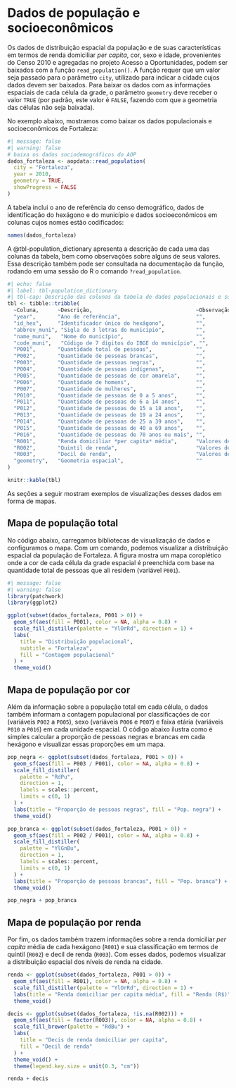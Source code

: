 #  Dados de população e socioeconômicos

Os dados de distribuição espacial da população e de suas características em termos de renda domiciliar *per capita*, cor, sexo e idade, provenientes do Censo 2010 e agregadas no projeto Acesso a Oportunidades, podem ser baixados com a função `read_population()`. A função requer que um valor seja passado para o parâmetro `city`, utilizado para indicar a cidade cujos dados devem ser baixados. Para baixar os dados com as informações espaciais de cada célula da grade, o parâmetro `geometry` deve receber o valor `TRUE` (por padrão, este valor é `FALSE`, fazendo com que a geometria das células não seja baixada).

No exemplo abaixo, mostramos como baixar os dados populacionais e socioeconômicos de Fortaleza:

```r
#| message: false
#| warning: false
# baixa os dados sociodemográficos do AOP
dados_fortaleza <- aopdata::read_population(
  city = "Fortaleza",
  year = 2010,
  geometry = TRUE,
  showProgress = FALSE
)
```

A tabela inclui o ano de referência do censo demográfico, dados de identificação do hexágono e do município e dados socioeconômicos em colunas cujos nomes estão codificados:

```r
names(dados_fortaleza)
```

A @tbl-population_dictionary apresenta a descrição de cada uma das colunas da tabela, bem como observações sobre alguns de seus valores. Essa descrição também pode ser consultada na documentação da função, rodando em uma sessão do R o comando `?read_population`.

```r
#| echo: false
#| label: tbl-population_dictionary
#| tbl-cap: Descrição das colunas da tabela de dados populacionais e socioeconômicos
tbl <- tibble::tribble(
  ~Coluna,   	~Descrição,                             	~Observação,
  "year",    	"Ano de referência",                    	"",
  "id_hex",  	"Identificador único do hexágono",      	"",
  "abbrev_muni", "Sigla de 3 letras do município",       	"",
  "name_muni",   "Nome do município",                    	"",
  "code_muni",   "Código de 7 dígitos do IBGE do município", "",
  "P001",    	"Quantidade total de pessoas",          	"",
  "P002",    	"Quantidade de pessoas brancas",        	"",
  "P003",    	"Quantidade de pessoas negras",         	"",
  "P004",    	"Quantidade de pessoas indígenas",      	"",
  "P005",    	"Quantidade de pessoas de cor amarela", 	"",
  "P006",    	"Quantidade de homens",                 	"",
  "P007",    	"Quantidade de mulheres",               	"",
  "P010",    	"Quantidade de pessoas de 0 a 5 anos",  	"",
  "P011",    	"Quantidade de pessoas de 6 a 14 anos", 	"",
  "P012",    	"Quantidade de pessoas de 15 a 18 anos",	"",
  "P013",    	"Quantidade de pessoas de 19 a 24 anos",	"",
  "P014",    	"Quantidade de pessoas de 25 a 39 anos",	"",
  "P015",    	"Quantidade de pessoas de 40 a 69 anos",	"",
  "P016",    	"Quantidade de pessoas de 70 anos ou mais", "",
  "R001",    	"Renda domiciliar *per capita* média",  	"Valores de 2010, em reais (R$)",
  "R002",    	"Quintil de renda",                     	"Valores de 1 (mais pobres) a 5 (mais ricos)",
  "R003",    	"Decil de renda",                       	"Valores de 1 (mais pobres) a 10 (mais ricos)",
  "geometry",	"Geometria espacial",                   	""
)

knitr::kable(tbl)
```

As seções a seguir mostram exemplos de visualizações desses dados em forma de mapas.

## Mapa de população total

No código abaixo, carregamos bibliotecas de visualização de dados e configuramos o mapa. Com um comando, podemos visualizar a distribuição espacial da população de Fortaleza. A figura mostra um mapa coroplético onde a cor de cada célula da grade espacial é preenchida com base na quantidade total de pessoas que ali residem (variável `P001`).

```r
#| message: false
#| warning: false
library(patchwork)
library(ggplot2)

ggplot(subset(dados_fortaleza, P001 > 0)) +
  geom_sf(aes(fill = P001), color = NA, alpha = 0.8) +
  scale_fill_distiller(palette = "YlOrRd", direction = 1) +
  labs(
	title = "Distribuição populacional",
	subtitle = "Fortaleza",
	fill = "Contagem populacional"
  ) +
  theme_void()
```

## Mapa de população por cor

Além da informação sobre a população total em cada célula, o dados também informam a contagem populacional por classificações de cor (variáveis `P002` a `P005`), sexo (variáveis `P006` e `P007`) e faixa etária (variáveis `P010` a `P016`) em cada unidade espacial. O código abaixo ilustra como é simples calcular a proporção de pessoas negras e brancas em cada hexágono e visualizar essas proporções em um mapa.

```r
pop_negra <- ggplot(subset(dados_fortaleza, P001 > 0)) +
  geom_sf(aes(fill = P003 / P001), color = NA, alpha = 0.8) +
  scale_fill_distiller(
	palette = "RdPu",
	direction = 1,
	labels = scales::percent,
	limits = c(0, 1)
  ) +
  labs(title = "Proporção de pessoas negras", fill = "Pop. negra") +
  theme_void()

pop_branca <- ggplot(subset(dados_fortaleza, P001 > 0)) +
  geom_sf(aes(fill = P002 / P001), color = NA, alpha = 0.8) +
  scale_fill_distiller(
	palette = "YlGnBu",
	direction = 1,
	labels = scales::percent,
	limits = c(0, 1)
  ) +
  labs(title = "Proporção de pessoas brancas", fill = "Pop. branca") +
  theme_void()

pop_negra + pop_branca
```

## Mapa de população por renda

Por fim, os dados também trazem informações sobre a renda domiciliar *per capita* média de cada hexágono (`R001`) e sua classificação em termos de quintil (`R002`) e decil de renda (`R003`). Com esses dados, podemos visualizar a distribuição espacial dos níveis de renda na cidade.

```r
renda <- ggplot(subset(dados_fortaleza, P001 > 0)) +
  geom_sf(aes(fill = R001), color = NA, alpha = 0.8) +
  scale_fill_distiller(palette = "YlOrRd", direction = 1) +
  labs(title = "Renda domiciliar per capita média", fill = "Renda (R$)") +
  theme_void()

decis <- ggplot(subset(dados_fortaleza, !is.na(R002))) +
  geom_sf(aes(fill = factor(R003)), color = NA, alpha = 0.8) +
  scale_fill_brewer(palette = "RdBu") +
  labs(
	title = "Decis de renda domiciliar per capita",
	fill = "Decil de renda"
  ) +
  theme_void() +
  theme(legend.key.size = unit(0.3, "cm"))

renda + decis
```
